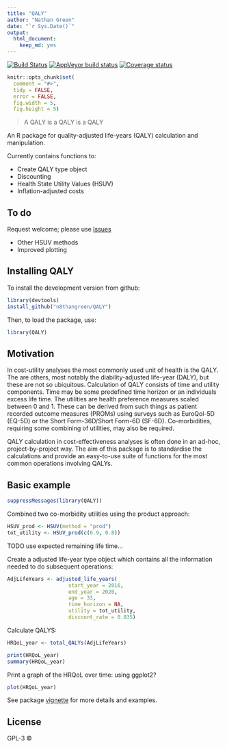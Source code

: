 ```yaml
---
title: "QALY"
author: "Nathan Green"
date: "`r Sys.Date()`"
output:
  html_document: 
    keep_md: yes
---
```


[![Build Status](https://travis-ci.org/n8thangreen/QALY.svg?branch=master)](https://travis-ci.org/n8thangreen/QALY)
[![AppVeyor build status](https://ci.appveyor.com/api/projects/status/github/n8thangreen/QALY?branch=master&svg=true)](https://ci.appveyor.com/project/n8thangreen/QALY)
[![Coverage status](https://codecov.io/gh/n8thangreen/QALY/branch/master/graph/badge.svg)](https://codecov.io/github/n8thangreen/QALY?branch=master)



```r
knitr::opts_chunk$set(
  comment = "#>",
  tidy = FALSE,
  error = FALSE,
  fig.width = 5,
  fig.height = 5)
```

> A QALY is a QALY is a QALY

An R package for quality-adjusted life-years (QALY) calculation and manipulation.

Currently contains functions to:

- Create QALY type object
- Discounting
- Health State Utility Values (HSUV)
- Inflation-adjusted costs

## To do
Request welcome; please use [Issues](https://github.com/n8thangreen/QALY/issues)

- Other HSUV methods
- Improved plotting


## Installing QALY

To install the development version from github:
```r
library(devtools)
install_github("n8thangreen/QALY")
```

Then, to load the package, use:
```r
library(QALY)
```


## Motivation
In cost-utility analyses the most commonly used unit of health is the QALY.
The are others, most notably the diability-adjusted life-year (DALY), but these are not so ubiquitous.
Calculation of QALY consists of time and utility components.
Time may be some predefined time horizon or an individuals excess life time.
The utilities are health preference measures scaled between 0 and 1.
These can be derived from such things as patient recorded outcome measures (PROMs) using surveys such as EuroQol-5D (EQ-5D) or the Short Form-36D/Short Form-6D (SF-6D).
Co-morbidities, requiring some combining of utilities, may also be required.

QALY calculation in cost-effectiveness analyses is often done in an ad-hoc, project-by-project way.
The aim of this package is to standardise the calculations and provide an easy-to-use suite of functions for the most common
operations involving QALYs.


## Basic example

```r
suppressMessages(library(QALY))
```

Combined two co-morbidity utilities using the product approach:

```r
HSUV_prod <- HSUV(method = "prod") 
tot_utility <- HSUV_prod(c(0.9, 0.8))
```

TODO use expected remaining life time...

Create a adjusted life-year type object which contains all the information needed to do subsequent operations:

```r
AdjLifeYears <- adjusted_life_years(
                    start_year = 2016,
                    end_year = 2020,
                    age = 33,
                    time_horizon = NA,
                    utility = tot_utility,
                    discount_rate = 0.035)
```

Calculate QALYS:
```r
HRQoL_year <- total_QALYs(AdjLifeYears)
```

```r
print(HRQoL_year)
summary(HRQoL_year)
```


Print a graph of the HRQoL over time:
using ggplot2?

```r
plot(HRQoL_year)
```

See package [vignette](http://htmlpreview.github.io/?https://github.com/n8thangreen/QALY/blob/master/inst/doc/vignette_main.html) for more details and examples.

## License

GPL-3 © 
